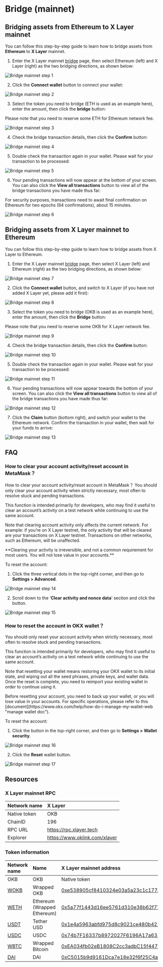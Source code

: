# Bridge (mainnet)

## Bridging assets from Ethereum to X Layer mainnet

You can follow this step-by-step guide to learn how to bridge assets from **Ethereum** to **X Layer** mainnet.
1. Enter the X Layer mainnet [bridge](https://www.okx.com/xlayer/bridge "mainnet bridge") page, then select Ethereum (left) and X Layer (right) as the two bridging directions, as shown below:

![Bridge mainnet step 1](./img/bridge-mainnet-guide-1.png)

2. Click the **Connect wallet** button to connect your wallet:

![Bridge mainnet step 2](./img/bridge-mainnet-guide-2.png)

3. Select the token you need to bridge (ETH is used as an example here), enter the amount, then click the **bridge** button:

<Tip title="Note" >
Please note that you need to reserve some ETH for Ethereum network fee.
</Tip>

![Bridge mainnet step 3](./img/bridge-mainnet-guide-3.png)

4. Check the bridge transaction details, then click the **Confirm** button:

![Bridge mainnet step 4](./img/bridge-mainnet-guide-4.png)

5. Double check the transaction again in your wallet. Please wait for your transaction to be processed:

![Bridge mainnet step 5](./img/bridge-mainnet-guide-5.png)

6. Your pending transactions will now appear at the bottom of your screen. You can also click the **View all transactions** button to view all of the bridge transactions you have made thus far:

<Tip title="Note" >
For security purposes, transactions need to await final confirmation on Ethereum for two epochs (64 confirmations), about 15 minutes.
</Tip>

![Bridge mainnet step 6](./img/bridge-mainnet-guide-6.png)

## Bridging assets from X Layer mainnet to Ethereum

You can follow this step-by-step guide to learn how to bridge assets from X Layer to Ethereum.

1. Enter the X Layer mainnet [bridge](https://www.okx.com/xlayer/bridge "mainnet bridge") page, then select X Layer (left) and Ethereum (right) as the two bridging directions, as shown below:

![Bridge mainnet step 7](./img/bridge-mainnet-guide-7.png)

2. Click the **Connect wallet** button, and switch to X Layer (if you have not added X Layer yet, please add it first):

![Bridge mainnet step 8](./img/bridge-mainnet-guide-8.png)

3. Select the token you need to bridge (OKB is used as an example here), enter the amount, then click the **Bridge** button:

<Tip title="Note" >
Please note that you need to reserve some OKB for X Layer network fee.
</Tip>

![Bridge mainnet step 9](./img/bridge-mainnet-guide-9.png)

4. Check the bridge transaction details, then click the **Confirm** button:

![Bridge mainnet step 10](./img/bridge-mainnet-guide-10.png)

5. Double check the transaction again in your wallet. Please wait for your transaction to be processed:

![Bridge mainnet step 11](./img/bridge-mainnet-guide-11.png)

6. Your pending transactions will now appear towards the bottom of your screen. You can also click the **View all transactions** button to view all of the bridge transactions you have made thus far:

![Bridge mainnet step 12](./img/bridge-mainnet-guide-12.png)

7. Click the **Claim** button (bottom right), and switch your wallet to the Ethereum network. Confirm the transaction in your wallet, then wait for your funds to arrive:

![Bridge mainnet step 13](./img/bridge-mainnet-guide-13.png)

## FAQ

### How to clear your account activity/reset account in MetaMask？
How to clear your account activity/reset account in MetaMask？
You should only clear your account activity when strictly necessary, most often to resolve stuck and pending transactions. 

This function is intended primarily for developers, who may find it useful to clear an account’s activity on a test network while continuing to use the same account. 

Note that clearing account activity only affects the current network. For example: if you’re on X Layer testnet, the only activity that will be cleared are your transactions on X Layer testnet. Transactions on other networks, such as Ethereum, will be unaffected.

<Tip title="Note" >
**Clearing your activity is irreversible, and not a common requirement for most users. You will not lose value in your accounts.** 
</Tip>

To reset the account:

1. Click the three vertical dots in the top-right corner, and then go to **Settings > Advanced**.

![Bridge mainnet step 14](./img/bridge-mainnet-guide-14.png)

2. Scroll down to the ‘**Clear activity and nonce data**’ section and click the button.

![Bridge mainnet step 15](./img/bridge-mainnet-guide-15.png)

### How to reset the account in OKX wallet？

You should only reset your account activity when strictly necessary, most often to resolve stuck and pending transactions.

This function is intended primarily for developers, who may find it useful to clear an account’s activity on a test network while continuing to use the same account. 

Note that resetting your wallet means restoring your OKX wallet to its initial state, and wiping out all the seed phrases, private keys, and wallet data. Once the reset is complete, you need to reimport your existing wallet in order to continue using it.

<Tip title="Note" >
Before resetting your account, you need to back up your wallet, or you will lose value in your accounts. For specific operations, please refer to this [document](https://www.okx.com/help/how-do-i-manage-my-wallet-web "manage wallet doc").
</Tip>

To reset the account:

1. Click the button in the top-right corner, and then go to **Settings > Wallet security**.

![Bridge mainnet step 16](./img/bridge-mainnet-guide-16.png)

2. Click the **Reset** wallet button.

![Bridge mainnet step 17](./img/bridge-mainnet-guide-17.png)

## Resources

### X Layer mainnet RPC

|Network name|X Layer|
|:----|:----|
|Native token|OKB|
|ChainID|196|
|RPC URL|https://rpc.xlayer.tech|
|Explorer|https://www.oklink.com/xlayer|

### Token information

|Network name|Name|X Layer mainnet address|
|:----|:----|:----|
|OKB|OKB|Native token|
|[WOKB](https://www.okx.com/explorer/xlayer/address/0xe538905cf8410324e03a5a23c1c177a474d59b2b "WOKB")|Wrapped OKB|[0xe538905cf8410324e03a5a23c1c177a474d59b2](https://www.okx.com/explorer/xlayer/address/0xe538905cf8410324e03a5a23c1c177a474d59b2b "0xe538905cf8410324e03a5a23c1c177a474d59b2b")|
|[WETH](https://www.okx.com/explorer/xlayer/token/0x5a77f1443d16ee5761d310e38b62f77f726bc71c "WETH")|Ethereum (Wrapped Ethereum)|[0x5a77f1443d16ee5761d310e38b62f77f726bc71c](https://www.okx.com/explorer/xlayer/address/0x5a77f1443d16ee5761d310e38b62f77f726bc71c "0x5a77f1443d16ee5761d310e38b62f77f726bc71c")|
|[USDT](https://www.okx.com/explorer/xlayer/address/0x1e4a5963abfd975d8c9021ce480b42188849d41d "USDT")|Tether USD|[0x1e4a5963abfd975d8c9021ce480b42188849d41d](https://www.okx.com/explorer/xlayer/address/0x1e4a5963abfd975d8c9021ce480b42188849d41d "0x1e4a5963abfd975d8c9021ce480b42188849d41d")|
|[USDC](https://www.okx.com/explorer/xlayer/address/0x74b7f16337b8972027f6196a17a631ac6de26d22 "USDC")|USDC|[0x74b7F16337b8972027F6196A17a631aC6dE26d22](https://www.okx.com/explorer/xlayer/address/0x74b7f16337b8972027f6196a17a631ac6de26d22 "0x74b7F16337b8972027F6196A17a631aC6dE26d22")|
|[WBTC](https://www.okx.com/explorer/xlayer/address/0xea034fb02eb1808c2cc3adbc15f447b93cbe08e1 "WBTC")|Wrapped Bitcoin|[0xEA034fb02eB1808C2cc3adbC15f447B93CbE08e1](https://www.okx.com/explorer/xlayer/address/0xea034fb02eb1808c2cc3adbc15f447b93cbe08e1 "0xEA034fb02eB1808C2cc3adbC15f447B93CbE08e1")|
|[DAI](https://www.okx.com/explorer/xlayer/address/0xc5015b9d9161dca7e18e32f6f25c4ad850731fd4 "DAI")|DAI|[0xC5015b9d9161Dca7e18e32f6f25C4aD850731Fd4](https://www.okx.com/explorer/xlayer/address/0xc5015b9d9161dca7e18e32f6f25c4ad850731fd4)